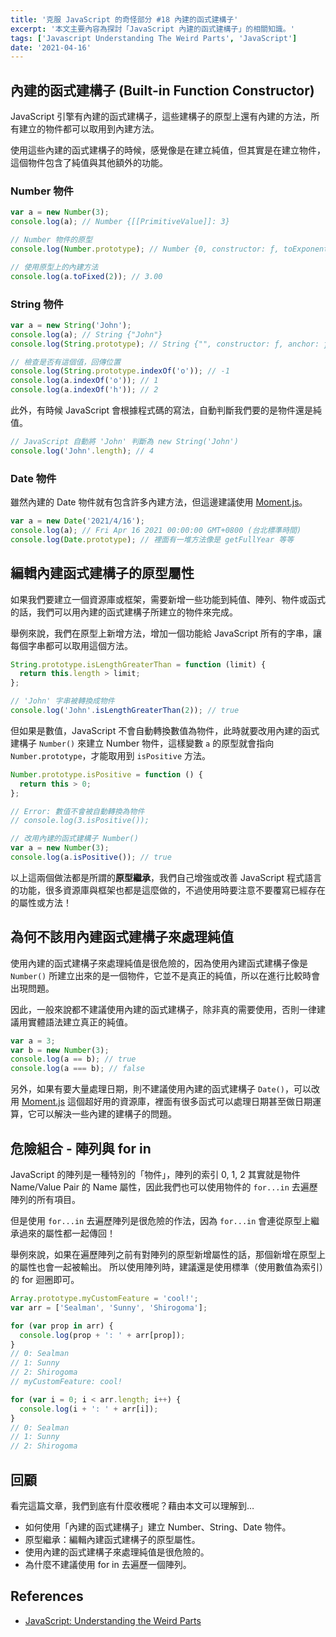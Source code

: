 ```yaml
---
title: '克服 JavaScript 的奇怪部分 #18 內建的函式建構子'
excerpt: '本文主要內容為探討「JavaScript 內建的函式建構子」的相關知識。'
tags: ['Javascript Understanding The Weird Parts', 'JavaScript']
date: '2021-04-16'
---
```


## 內建的函式建構子 (Built-in Function Constructor)

JavaScript 引擎有內建的函式建構子，這些建構子的原型上還有內建的方法，所有建立的物件都可以取用到內建方法。

使用這些內建的函式建構子的時候，感覺像是在建立純值，但其實是在建立物件，這個物件包含了純值與其他額外的功能。

### Number 物件

```javascript
var a = new Number(3);
console.log(a); // Number {[[PrimitiveValue]]: 3}

// Number 物件的原型
console.log(Number.prototype); // Number {0, constructor: ƒ, toExponential: ƒ, toFixed: ƒ, toPrecision: ƒ, …}

// 使用原型上的內建方法
console.log(a.toFixed(2)); // 3.00
```

### String 物件

```javascript
var a = new String('John');
console.log(a); // String {"John"}
console.log(String.prototype); // String {"", constructor: ƒ, anchor: ƒ, big: ƒ, blink: ƒ, …}

// 檢查是否有這個值，回傳位置
console.log(String.prototype.indexOf('o')); // -1
console.log(a.indexOf('o')); // 1
console.log(a.indexOf('h')); // 2
```

此外，有時候 JavaScript 會根據程式碼的寫法，自動判斷我們要的是物件還是純值。

```javascript
// JavaScript 自動將 'John' 判斷為 new String('John')
console.log('John'.length); // 4
```

### Date 物件

雖然內建的 Date 物件就有包含許多內建方法，但這邊建議使用 [Moment.js](https://momentjs.com/)。

```javascript
var a = new Date('2021/4/16');
console.log(a); // Fri Apr 16 2021 00:00:00 GMT+0800 (台北標準時間)
console.log(Date.prototype); // 裡面有一堆方法像是 getFullYear 等等
```

## 編輯內建函式建構子的原型屬性

如果我們要建立一個資源庫或框架，需要新增一些功能到純值、陣列、物件或函式的話，我們可以用內建的函式建構子所建立的物件來完成。

舉例來說，我們在原型上新增方法，增加一個功能給 JavaScript 所有的字串，讓每個字串都可以取用這個方法。

```javascript
String.prototype.isLengthGreaterThan = function (limit) {
  return this.length > limit;
};

// 'John' 字串被轉換成物件
console.log('John'.isLengthGreaterThan(2)); // true
```

但如果是數值，JavaScript 不會自動轉換數值為物件，此時就要改用內建的函式建構子 `Number()` 來建立 Number 物件，這樣變數 `a` 的原型就會指向 `Number.prototype`，才能取用到 `isPositive` 方法。

```javascript
Number.prototype.isPositive = function () {
  return this > 0;
};

// Error: 數值不會被自動轉換為物件
// console.log(3.isPositive());

// 改用內建的函式建構子 Number()
var a = new Number(3);
console.log(a.isPositive()); // true
```

以上這兩個做法都是所謂的**原型繼承**，我們自己增強或改善 JavaScript 程式語言的功能，很多資源庫與框架也都是這麼做的，不過使用時要注意不要覆寫已經存在的屬性或方法！

## 為何不該用內建函式建構子來處理純值

使用內建的函式建構子來處理純值是很危險的，因為使用內建函式建構子像是 `Number()` 所建立出來的是一個物件，它並不是真正的純值，所以在進行比較時會出現問題。

因此，一般來說都不建議使用內建的函式建構子，除非真的需要使用，否則一律建議用實體語法建立真正的純值。

```javascript
var a = 3;
var b = new Number(3);
console.log(a == b); // true
console.log(a === b); // false
```

另外，如果有要大量處理日期，則不建議使用內建的函式建構子 `Date()`，可以改用 [Moment.js](https://momentjs.com/) 這個超好用的資源庫，裡面有很多函式可以處理日期甚至做日期運算，它可以解決一些內建的建構子的問題。

## 危險組合 - 陣列與 for in

JavaScript 的陣列是一種特別的「物件」，陣列的索引 0, 1, 2 其實就是物件 Name/Value Pair 的 Name 屬性，因此我們也可以使用物件的 `for...in` 去遍歷陣列的所有項目。

但是使用 `for...in` 去遍歷陣列是很危險的作法，因為 `for...in` 會連從原型上繼承過來的屬性都一起傳回！

舉例來說，如果在遍歷陣列之前有對陣列的原型新增屬性的話，那個新增在原型上的屬性也會一起被輸出。
所以使用陣列時，建議還是使用標準（使用數值為索引）的 for 迴圈即可。

```javascript
Array.prototype.myCustomFeature = 'cool!';
var arr = ['Sealman', 'Sunny', 'Shirogoma'];

for (var prop in arr) {
  console.log(prop + ': ' + arr[prop]);
}
// 0: Sealman
// 1: Sunny
// 2: Shirogoma
// myCustomFeature: cool!

for (var i = 0; i < arr.length; i++) {
  console.log(i + ': ' + arr[i]);
}
// 0: Sealman
// 1: Sunny
// 2: Shirogoma
```

## 回顧

看完這篇文章，我們到底有什麼收穫呢？藉由本文可以理解到…

- 如何使用「內建的函式建構子」建立 Number、String、Date 物件。
- 原型繼承：編輯內建函式建構子的原型屬性。
- 使用內建的函式建構子來處理純值是很危險的。
- 為什麼不建議使用 for in 去遍歷一個陣列。

## References

- [JavaScript: Understanding the Weird Parts](https://www.udemy.com/course/understand-javascript/)
